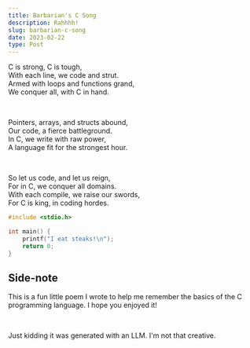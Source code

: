 ```yaml
---
title: Barbarian's C Song
description: Rahhhh!
slug: barbarian-c-song
date: 2023-02-22
type: Post
---
```


C is strong, C is tough, <br/>
With each line, we code and strut. <br/>
Armed with loops and functions grand, <br/>
We conquer all, with C in hand. <br/>

<br />

Pointers, arrays, and structs abound,<br/>
Our code, a fierce battleground.<br/>
In C, we write with raw power,<br/>
A language fit for the strongest hour.<br/>

<br />

So let us code, and let us reign,<br/>
For in C, we conquer all domains.<br/>
With each compile, we raise our swords,<br/>
For C is king, in coding hordes.

```c:example.c
#include <stdio.h>

int main() {
    printf("I eat steaks!\n");
    return 0;
}
```

## Side-note

This is a fun little poem I wrote to help me remember the basics of the C programming language. I hope you enjoyed it!

<br />

Just kidding it was generated with an LLM. I'm not that creative.
